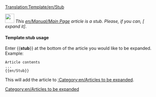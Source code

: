 <noinclude>[[Translation:Template/en/Stub]]</noinclude><br />
<div class="boilerplate metadata" id="stub">[[File:en/Manual/OpenttdLogo.png|30px| ]]''&nbsp;This [[en/Manual/Main Page]] article is a stub.  Please, if you can, [{{fullurl:{{NAMESPACE}}:{{PAGENAME}}|action=edit}} expand it]''.</div >
<includeonly>
[[Category:en/Articles to be expanded]]
</includeonly>

<noinclude>
====Template:stub usage====
Enter <nowiki>{{</nowiki>'''stub'''<nowiki>}}</nowiki> at the bottom of the article you would like to be expanded. Example:
<pre>
Article contents
...
{{en/Stub}}
</pre>
This will add the article to [[:Category:en/Articles to be expanded]].
</noinclude>